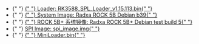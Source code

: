 
<ul>
  <li style={{ display: `${props.loader ? "block" : "none"}` }}>
    {" "}
    <a href="https://dl.radxa.com/rock5/sw/images/loader/rock-5b/release/rk3588_spl_loader_v1.15.113.bin">
      {" "}
      Loader: RK3588_SPL_Loader_v1.15.113.bin{" "}
    </a>
  </li>
  <li style={{ display: `${props.rock5b_system_img ? "block" : "none"}` }}>
    {" "}
    <a href="https://github.com/radxa-build/rock-5b/releases/download/b39/rock-5b_debian_bullseye_kde_b39.img.xz">
      {" "}
      System Image: Radxa ROCK 5B Debian b39{" "}
    </a>
  </li>
  <li style={{ display: `${props.rock5bp_system_img ? "block" : "none"}` }}>
    {" "}
    <a href="https://github.com/radxa-build/rock-5b-plus/releases/download/test-build-5/rock-5b-plus_debian_bullseye-test_kde_t5.img.xz">
      {" "}
      ROCK 5B+ 系统镜像: Radxa ROCK 5B+ Debian test build 5{" "}
    </a>
  </li>
  <li style={{ display: `${props.spi_img ? "block" : "none"}` }}>
    {" "}
    <a
      href="https://dl.radxa.com/rock5/sw/images/loader/rock-5b/release/rock-5b-spi-image-gd1cf491-20240523.img"
      alt="spi image"
    >
      SPI Image: spi_image.img{" "}
    </a>
  </li>
  <li style={{ display: `${props.miniloader ? "block" : "none"}` }}>
    {" "}
    <a
      href="https://dl.radxa.com/rock5/5itx/images/MiniLoaderAll.bin"
      alt="MiniLoader"
    >
      {" "}
      MiniLoader.bin{" "}
    </a>
  </li>
</ul>
